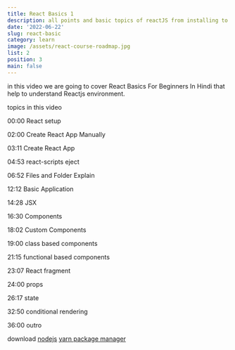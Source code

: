 ```yaml
---
title: React Basics 1
description: all points and basic topics of reactJS from installing to create a todo app
date: '2022-06-22'
slug: react-basic
category: learn
image: /assets/react-course-roadmap.jpg
list: 2
position: 3
main: false
---
```


<Yt title="React Basics For Beginners In Hindi || React Mastery course in hindi part 1" id="suZHS0h-5NQ"/>

in this video we are going to cover React Basics For Beginners In Hindi that help to understand Reactjs environment. 

topics in this video

00:00 React setup

02:00 Create React App Manually

03:11 Create React App

04:53 react-scripts eject

06:52 Files and Folder Explain

12:12 Basic Application

14:28 JSX

16:30 Components

18:02 Custom Components

19:00 class based components

21:15 functional based components

23:07 React fragment

24:00 props

26:17 state

32:50 conditional rendering

36:00 outro

download [nodejs](https://nodejs.org)
[yarn package manager](https://yarnpkg.com/)
